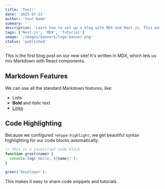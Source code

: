 ```yaml
---
title: 'Test!'
date: '2025-07-22'
author: 'Your Name'
summary: ''
description: 'Learn how to set up a blog with MDX and Next.js. This post covers Markdown features, React components, and syntax highlighting.'
tags: ['Next.js', 'MDX', 'Tutorial']
image: '/images/banners/logo-banner.png'
status: 'published'
---
```


This is the first blog post on our new site! It's written in MDX, which lets us mix Markdown with React components.

## Markdown Features

We can use all the standard Markdown features, like:

- Lists
- **Bold** and _italic_ text
- [Links](https://onebuffalolabs.com)

## Code Highlighting

Because we configured `rehype-highlight`, we get beautiful syntax highlighting for our code blocks automatically.

```javascript
// This is a javascript code block
function greet(name) {
  console.log(`Hello, ${name}!`);
}

greet('Developer');
```

This makes it easy to share code snippets and tutorials.
